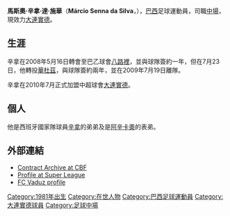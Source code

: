 {{Infobox Football biography
| playername          = 辛拿
| fullname            = Márcio Senna da Silva
| dateofbirth         = {{Birth date and age|1981|5|21}}
| cityofbirth         = [[聖保羅|聖保羅]]
| countryofbirth      = [[巴西|巴西]]
| height              = {{Height|m=1.82}}
| position            = [[中場|中場]]
| currentclub         = [[大連實德|大連實德]]
| clubnumber          = 33
| youthyears          =
| youthclubs          =
| years               = 2003<br/>2007–2008<br/>2008<br/>2008–2009<br/>2010<br/>2010–
| clubs               = [[青年人體育會|青年人體育會]]<br/>{{tsl|en|Clube Atlético Juventus||尤文圖斯SP}}<br/>[[格雷米奥巴鲁埃里|八路裡]]<br/>[[瓦杜茲足球俱樂部|華杜茲]]<br/>[[巴西紅牛|巴西紅牛]]<br/>[[大連實德|大連實德]]
| caps(goals)         = <br/>3 (0)<br/>3 (0)<br/>7 (0)<br/>
| nationalyears       =
| nationalteam        =
| nationalcaps(goals) =
| pcupdate            = 20 July 2010
| ntupdate            =
}}
'''馬斯奧·辛拿·達·施華'''（'''Márcio Senna da Silva'''，{{bd|1981年|5月21日|catIDx=Márcio Senna da Silva}}），[[巴西|巴西]]足球運動員，司職[[中場|中場]]，現效力[[大連實德|大連實德]]。

==生涯==
辛拿在2008年5月16日轉會至巴乙球會[[格雷米奥巴鲁埃里|八路裡]]，並與球隊簽約一年，但在7月23日，他轉投[[瓦杜茲足球俱樂部|華杜茲]]，與球隊簽約兩年，並在2009年7月19日離隊。

辛拿在2010年7月正式加盟中超球會[[大連實德|大連實德]]。

==個人==
他是西班牙國家隊球員[[馬科斯·塞納|辛拿]]的弟弟及是[[馬科斯·阿松桑|阿辛卡奧]]的表弟。

==外部連結==
*[http://200.159.15.35/registro/registro.aspx?s=149978 Contract Archive at CBF]{{dead link|date=十一月 2017 |bot=InternetArchiveBot }} {{pt icon}}
*[http://www.football.ch/sfl/777837/de/Kader.aspx?pId=789166 Profile at Super League] {{de icon}}
*[https://web.archive.org/web/20090605225600/http://www.fcvaduz.li/no_cache/saison/mannschaft/kader.html?tx_portrait_pi1%5BdetailId%5D=106 FC Vaduz profile] {{de icon}}

{{DEFAULTSORT:Senna, Marcio}}
[[Category:1981年出生|Category:1981年出生]]
[[Category:在世人物|Category:在世人物]]
[[Category:巴西足球運動員|Category:巴西足球運動員]]
[[Category:大連實德球員|Category:大連實德球員]]
[[Category:足球中場|Category:足球中場]]